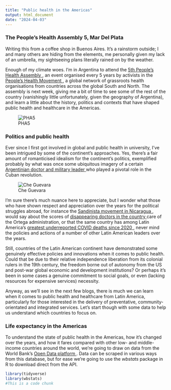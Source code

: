 ```yaml
---
title: "Public health in the Americas"
output: html_document
date: "2024-04-03"
---
```


### The People's Health Assembly 5, Mar Del Plata

Writing this from a coffee shop in Buenos Aires. It's a rainstorm outside; I and many others are hiding from the elements, me personally given my lack of an umbrella, my sightseeing plans literally rained on by the weather.

Enough of my climate woes. I'm in Argentina to attend the <a href="https://phmovement.org/pha5"> 5th People's Health Assembly </a>, an event organised every 5 years by activists in the <a href="https://phmovement.org/"> People's Health Movement </a>, a global network of grassroots health organisations from countries across the global South and North. The assembly is next week, giving me a bit of time to see some of the rest of the country (vanishingly little unfortunately, given the geography of Argentina), and learn a little about the history, politics and contexts that have shaped public health and healthcare in the Americas.

![PHA5](/assets/pha5.png)

### Politics and public health

Ever since I first got involved in global and public health in university, I've been intrigued by some of the continent's approaches. Yes, there's a fair amount of romanticised idealism for the continent's politics, exemplified probably by what was once some ubiquitous imagery of a certain <a href="https://www.britannica.com/biography/Che-Guevara"> Argentinian doctor and military leader <a/> who played a pivotal role in the Cuban revolution. 

![Che Guevara](/assets/che.jpg)

I'm sure there's much nuance here to appreciate, but I wonder what those who have shown respect and appreciation over the years for the political struggles abroad, for instance the <a href="https://es.wikipedia.org/wiki/Frente_Sandinista_de_Liberaci%C3%B3n_Nacional"> Sandinista movement in Nicaragua <a/>, would say about the scores of <a href="https://www.amnesty.org/en/latest/news/2021/09/prison-economic-ruin-repression-exile-nicaraguas-health-workers/"> disappearing doctors in the country <a/> care of the Ortega administration, or that the same country has among Latin America's <a href="https://confidencial.digital/english/who-report-covid-deaths-vastly-underreported-in-nicaragua/"> greatest underreported COVID deaths since 2020 </a>, never mind the policies and actions of a number of other Latin American leaders over the years.

Still, countries of the Latin American continent have demonstrated some genuinely effective policies and innovations when it comes to public health. Could that be due to their relative independence liberation from its colonial rulers in the 19th century, the freedom borne out of autonomy from the US and post-war global economic and development institutions? Or perhaps it's been in some cases a genuine commitment to social goals, or even (lacking resources for expensive services) necessity. 

Anyway, as we'll see in the next few blogs, there is much we can learn when it comes to public health and healthcare from Latin America, particularly for those interested in the delivery of preventative, community-orientated and integrated services. Let's start though with some data to help us understand which countries to focus on.

### Life expectancy in the Americas

To understand the state of public health in the Americas, how it's changed over the years, and how it fares compared with other low- and middle-income countries around the world, we're going to draw on data from the World Bank's <a href="https://data.worldbank.org/"> Open Data platform <a/>. Data can be scraped in various ways from this database, but for ease we're going to use the *wbstats* package in R to download direct from the API.

```r
library(tidyverse)
library(wbstats)
#This is a code chunk
```


